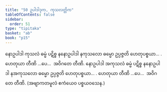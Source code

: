 ```yaml
---
title: "50 ဥပါဒါဒုက, ကုသလတ္တိက"
tableOfContents: false
sidebar:
  order: 51
type: "tipitaka"
basket: "ab"
book: "p15"
---
```



<DynamicBreadcrumb />

<Division number="59" book="p15" e="ch" v="40" p="231">

<Paragraph number="166" book="p15">
နောဥပါဒါ ကုသလံ ဓမ္မံ ပဋိစ္စ နနောဥပါဒါ နကုသလော ဓမ္မော ဥပ္ပဇ္ဇတိ ဟေတုပစ္စယာ… . ဟေတုယာ တီဏိ …ပေ…  အဝိဂတေ တီဏိ.
</Paragraph>

<Paragraph number="167" book="p15">
နောဥပါဒါ အကုသလံ ဓမ္မံ ပဋိစ္စ နနောဥပါဒါ နအကုသလော ဓမ္မော ဥပ္ပဇ္ဇတိ ဟေတုပစ္စယာ… . ဟေတုယာ တီဏိ …ပေ…  အဝိဂတေ တီဏိ. (အဗျာကတမူလံ ဧကံယေဝ ပစ္စယဝသေန.)
</Paragraph>
</Division>